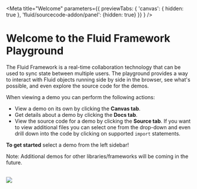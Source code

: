 
<Meta title="Welcome" parameters={{ previewTabs: { 'canvas': { hidden: true }, 'fluid/sourcecode-addon/panel': {hidden: true} }} } />

# Welcome to the Fluid Framework Playground

The Fluid Framework is a real-time collaboration technology that can be used to sync state between multiple users.
The playground provides a way to interact with Fluid objects running side by side in the browser, see what's possible,
and even explore the source code for the demos. 

When viewing a demo you can perform the following actions:

* View a demo on its own by clicking the **Canvas tab**.
* Get details about a demo by clicking the **Docs tab**. 
* View the source code for a demo by clicking the **Source tab**. If you want to view additional files you can select one from the drop-down 
and even drill down into the code by clicking on supported `import` statements.

**To get started** select a demo from the left sidebar!

Note: Additional demos for other libraries/frameworks will be coming in the future.

<br />

<img src="./fluid-collab.gif" />

